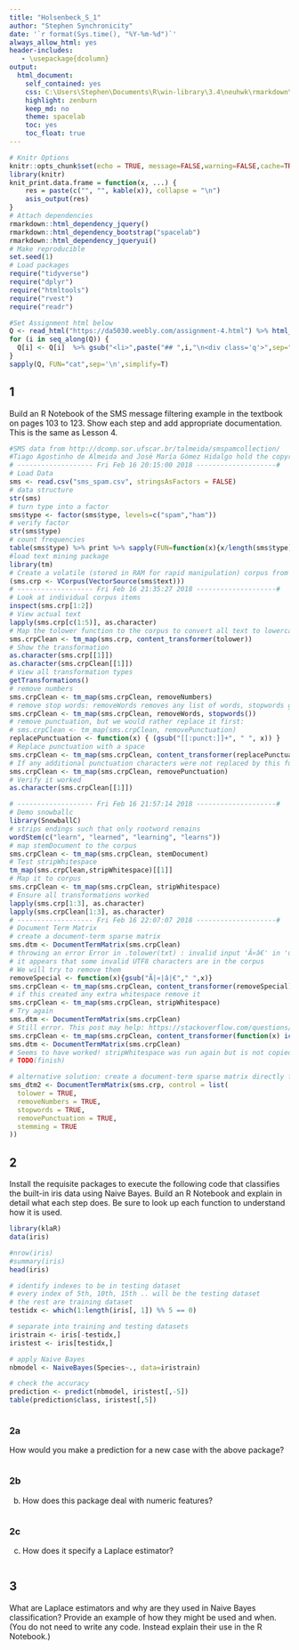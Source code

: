 ```yaml
---
title: "Holsenbeck_S_1"
author: "Stephen Synchronicity"
date: '`r format(Sys.time(), "%Y-%m-%d")`'
always_allow_html: yes
header-includes:
   - \usepackage{dcolumn}
output: 
  html_document: 
    self_contained: yes
    css: C:\Users\Stephen\Documents\R\win-library\3.4\neuhwk\rmarkdown\templates\DA5030\resources\bootstrap.min.css
    highlight: zenburn
    keep_md: no
    theme: spacelab
    toc: yes
    toc_float: true
---
```

```r
# Knitr Options
knitr::opts_chunk$set(echo = TRUE, message=FALSE,warning=FALSE,cache=TRUE, fig.align='center', fig.height=3.5, fig.width=5, tidy=TRUE, tidy.opts=list(width.cutoff=80))
library(knitr)
knit_print.data.frame = function(x, ...) {
    res = paste(c("", "", kable(x)), collapse = "\n")
    asis_output(res)
}
# Attach dependencies
rmarkdown::html_dependency_jquery()
rmarkdown::html_dependency_bootstrap("spacelab")
rmarkdown::html_dependency_jqueryui()
# Make reproducible
set.seed(1)
# Load packages
require("tidyverse")
require("dplyr")
require("htmltools")
require("rvest")
require("readr")
```
```r
#Set Assignment html below
Q <- read_html("https://da5030.weebly.com/assignment-4.html") %>% html_nodes(xpath="//div[contains(@class,'paragraph')]/ol/li")
for (i in seq_along(Q)) {
  Q[i] <- Q[i]  %>% gsub("<li>",paste("## ",i,"\n<div class='q'>",sep=""),.,perl=T) %>% gsub("</li>",paste("\n</div>\n<p class='a'>\n```{r '",i,"'}\n```\n</p>",sep=""),.,perl=T) %>%  str_split("\n")
}
sapply(Q, FUN="cat",sep='\n',simplify=T)
```

## 1
Build an R Notebook of the SMS message filtering example in the textbook on pages 103 to 123. Show each step and add appropriate documentation. This is the same as Lesson 4.
</div>
<p class='a'>
```r
#SMS data from http://dcomp.sor.ufscar.br/talmeida/smspamcollection/
#Tiago Agostinho de Almeida and José María Gómez Hidalgo hold the copyright (c) for the SMS Spam Collection v.1.
# ------------------- Fri Feb 16 20:15:00 2018 --------------------#
# Load Data
sms <- read.csv("sms_spam.csv", stringsAsFactors = FALSE)
# data structure
str(sms)
# turn type into a factor
sms$type <- factor(sms$type, levels=c("spam","ham"))
# verify factor
str(sms$type)
# count frequencies
table(sms$type) %>% print %>% sapply(FUN=function(x){x/length(sms$type)})
#load text mining package
library(tm)
# Create a volatile (stored in RAM for rapid manipulation) corpus from a vector document source. Parentheses around variable assignment prints result
(sms.crp <- VCorpus(VectorSource(sms$text)))
# ------------------- Fri Feb 16 21:35:27 2018 --------------------#
# Look at individual corpus items
inspect(sms.crp[1:2])
# View actual text
lapply(sms.crp[c(1:5)], as.character)
# Map the tolower function to the corpus to convert all text to lowercase
sms.crpClean <- tm_map(sms.crp, content_transformer(tolower))
# Show the transformation
as.character(sms.crp[[1]])
as.character(sms.crpClean[[1]])
# View all transformation types
getTransformations()
# remove numbers
sms.crpClean <- tm_map(sms.crpClean, removeNumbers) 
# remove stop words: removeWords removes any list of words, stopwords genereates vector of stopwords (defaults to english stopwords.)
sms.crpClean <- tm_map(sms.crpClean, removeWords, stopwords()) 
# remove punctuation, but we would rather replace it first:
# sms.crpClean <- tm_map(sms.crpClean, removePunctuation) 
replacePunctuation <- function(x) { (gsub("[[:punct:]]+", " ", x)) }
# Replace punctuation with a space
sms.crpClean <- tm_map(sms.crpClean, content_transformer(replacePunctuation))
# If any additional punctuation characters were not replaced by this function, remove them
sms.crpClean <- tm_map(sms.crpClean, removePunctuation)
# Verify it worked
as.character(sms.crpClean[[1]])

# ------------------- Fri Feb 16 21:57:14 2018 --------------------#
# Demo snowballc
library(SnowballC)
# strips endings such that only rootword remains
wordStem(c("learn", "learned", "learning", "learns")) 
# map stemDocument to the corpus 
sms.crpClean <- tm_map(sms.crpClean, stemDocument) 
# Test stripWhitespace
tm_map(sms.crpClean,stripWhitespace)[[1]] 
# Map it to corpus
sms.crpClean <- tm_map(sms.crpClean, stripWhitespace) 
# Ensure all transformations worked
lapply(sms.crp[1:3], as.character)
lapply(sms.crpClean[1:3], as.character)
# ------------------- Fri Feb 16 22:07:07 2018 --------------------#
# Document Term Matrix
# create a document-term sparse matrix
sms.dtm <- DocumentTermMatrix(sms.crpClean)
# throwing an error Error in .tolower(txt) : invalid input 'Ã«â€' in 'utf8towcs'
# it appears that some invalid UTF8 characters are in the corpus
# We will try to remove them
removeSpecial <- function(x){gsub("Ã|«|â|€"," ",x)}
sms.crpClean <- tm_map(sms.crpClean, content_transformer(removeSpecial))
# if this created any extra whitespace remove it
sms.crpClean <- tm_map(sms.crpClean, stripWhitespace) 
# Try again
sms.dtm <- DocumentTermMatrix(sms.crpClean)
# Still error. This post may help: https://stackoverflow.com/questions/9637278/r-tm-package-invalid-input-in-utf8towcs
sms.crpClean <- tm_map(sms.crpClean, content_transformer(function(x) iconv(enc2utf8(x), sub = "byte")))
sms.dtm <- DocumentTermMatrix(sms.crpClean)
# Seems to have worked! stripWhitespace was run again but is not copied here.
# TODO(finish)

# alternative solution: create a document-term sparse matrix directly from the SMS corpus
sms_dtm2 <- DocumentTermMatrix(sms.crp, control = list(
  tolower = TRUE,
  removeNumbers = TRUE,
  stopwords = TRUE,
  removePunctuation = TRUE,
  stemming = TRUE
))
```

</p>

## 2
Install the requisite packages to execute the following code that classifies the built-in iris data using Naive Bayes. Build an R Notebook and explain in detail what each step does. Be sure to look up each function to understand how it is used.

```r
library(klaR)
data(iris)

#nrow(iris)
#summary(iris)
head(iris)

# identify indexes to be in testing dataset
# every index of 5th, 10th, 15th .. will be the testing dataset
# the rest are training dataset
testidx <- which(1:length(iris[, 1]) %% 5 == 0)

# separate into training and testing datasets
iristrain <- iris[-testidx,]
iristest <- iris[testidx,]

# apply Naive Bayes
nbmodel <- NaiveBayes(Species~., data=iristrain)

# check the accuracy
prediction <- predict(nbmodel, iristest[,-5])
table(prediction$class, iristest[,5])
```


<p class='a'>
```r
```
</p>

### 2a
<div class="q">How would you make a prediction for a new case with the above package?</div>
<p class='a'>
```r
```
</p>

### 2b
<div class='q'>b. How does this package deal with numeric features? 
</div>
<p class='a'>
```r
```
</p>

### 2c
<div class="q">c. How does it specify a Laplace estimator?
</div>
<p class='a'>
```r
```
</p>

## 3
<div class='q'>What are Laplace estimators and why are they used in Naive Bayes classification? Provide an example of how they might be used and when. (You do not need to write any code. Instead explain their use in the R Notebook.)
</div>
<p class='a'>
</p>